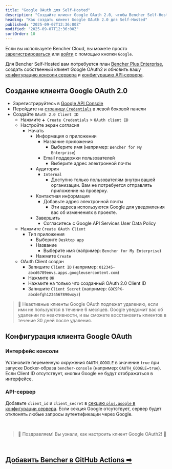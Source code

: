 ```yaml
---
title: "Google OAuth для Self-Hosted"
description: "Создайте клиент Google OAuth 2.0, чтобы Bencher Self-Hosted мог аутентифицироваться через Google"
heading: "Как создать клиент Google OAuth 2.0 для Self-Hosted"
published: "2025-09-07T12:36:00Z"
modified: "2025-09-07T12:36:00Z"
sortOrder: 10
---
```


Если вы используете Bencher Cloud, вы можете просто [зарегистрироваться](/auth/signup) или [войти](/auth/login) с помощью кнопки `Google`.

Для Bencher Self-Hosted вам потребуется план [Bencher Plus Enterprise][bencher plus enterprise], создать собственный клиент Google OAuth2 и обновить вашу [конфигурацию консоли сервера][console config] и [конфигурацию API‑сервера][server config].

[bencher plus enterprise]: /pricing/?level=enterprise
[console config]: /ru/docs/reference/console-config/
[server config]: /ru/docs/reference/server-config/

## Создание клиента Google OAuth 2.0

- Зарегистрируйтесь в [Google API Console][google api console]
- Перейдите на [страницу `Credentials`][google cloud credentials] в левой боковой панели
- Создайте `OAuth 2.0 Client ID`
  - Нажмите `➕ Create Credentials` > `OAuth client ID`
  - Настройте экран согласия
    - Начать
      - Информация о приложении
        - Название приложения
          - Выберите имя (например: `Bencher for My Enterprise`)
        - Email поддержки пользователей
          - Выберите адрес электронной почты
      - Аудитория
        - `Internal`
          - Доступно только пользователям внутри вашей организации.
            Вам не потребуется отправлять приложение на проверку.
      - Контактная информация
        - Добавьте адрес электронной почты
          - Эти адреса используются Google для уведомления вас об изменениях в проекте.
      - Завершить
        - Согласитесь с Google API Services User Data Policy
  - Нажмите `Create OAuth Client`
    - Тип приложения
      - Выберите `Desktop app`
      - Название
        - Выберите имя (например: `Bencher for My Enterprise`)
      - Нажмите `Create`
  - OAuth Client создан
    - Запишите `Client ID` (например: `012345-abcd6789envs.apps.googleusercontent.com`)
    - Нажмите `OK`
    - Нажмите на только что созданный OAuth 2.0 Client ID
    - Запишите `Client Secret` (например: `GOCSPX-abcdefgh1234567890wxyz`)

[google api console]: https://console.developers.google.com/
[google cloud credentials]: https://console.cloud.google.com/apis/credentials

> 🐰 Неактивные клиенты Google OAuth подлежат удалению, если ими не пользуются в течение 6 месяцев.
> Google уведомит вас об удалении по неактивности, и вы сможете восстановить клиентов в течение 30 дней после удаления.

## Конфигурация клиента Google OAuth

### Интерфейс консоли
Установите переменную окружения `OAUTH_GOOGLE` в значение `true` при запуске Docker-образа `bencher-console` (например: `OAUTH_GOOGLE=true`).
Если Client ID отсутствует, кнопки Google не будут отображаться в интерфейсе.

### API-сервер
Добавьте `client_id` и `client_secret` в [секцию `plus.google` в конфигурации сервера](/ru/docs/reference/server-config/#plusgoogle).
Если секция Google отсутствует, сервер будет отклонять любые запросы аутентификации через Google.

<br/>

> 🐰 Поздравляем! Вы узнали, как настроить клиент Google OAuth2! 🎉

<br/>

<h2><a href="/ru/docs/how-to/github-actions/">Добавить Bencher в GitHub Actions ➡</a></h2>
